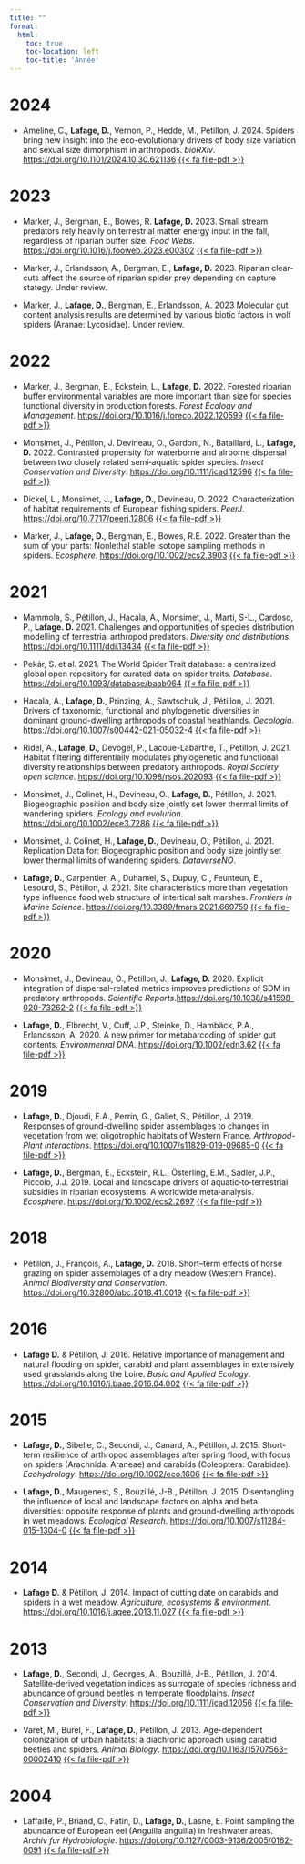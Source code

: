 ```yaml
---
title: ""
format: 
  html:
    toc: true
    toc-location: left
    toc-title: 'Année' 
---
```




# 2024

- Ameline, C., **Lafage, D.**, Vernon, P., Hedde, M., Petillon, J. 2024. Spiders 
bring new insight into the eco-evolutionary drivers of body size variation and
sexual size dimorphism in arthropods. *bioRXiv*. [https://doi.org/10.1101/2024.10.30.621136](https://doi.org/10.1101/2024.10.30.621136) [{{< fa file-pdf >}}](./Ameline_BioRxiv2024.pdf)  

# 2023


- Marker, J., Bergman, E., Bowes, R. **Lafage, D.** 2023. Small stream predators rely heavily on terrestrial matter energy input in the fall, regardless of riparian buffer size. *Food Webs*. [https://doi.org/10.1016/j.fooweb.2023.e00302](https://doi.org/10.1016/j.fooweb.2023.e00302) [{{< fa file-pdf >}}](./Marker_FoodWebs2023.pdf)

- Marker, J., Erlandsson, A., Bergman, E., **Lafage, D.** 2023. Riparian clear-cuts affect the source of riparian spider prey depending on capture stategy. Under review.

- Marker, J., **Lafage, D.**, Bergman, E., Erlandsson, A. 2023 Molecular gut content analysis results are determined by various biotic factors in wolf spiders (Aranae: Lycosidae). Under review.

# 2022

- Marker, J., Bergman, E., Eckstein, L., **Lafage, D.** 2022. Forested riparian buffer environmental variables are more important than size for species functional diversity in production forests. *Forest Ecology and Management*. [https://doi.org/10.1016/j.foreco.2022.120599](https://doi.org/10.1016/j.foreco.2022.120599) [{{< fa file-pdf >}}](./Marker_ForestEcol2022.pdf)

- Monsimet, J., Pétillon, J. Devineau, O., Gardoni, N., Bataillard, L., **Lafage, D.** 2022. Contrasted propensity for waterborne and airborne dispersal between two closely related semi‐aquatic spider species. *Insect Conservation and Diversity*. [https://doi.org/10.1111/icad.12596](https://doi.org/10.1111/icad.12596) [{{< fa file-pdf >}}](./Monsimet_InsectConservation2022.pdf)

- Dickel, L., Monsimet, J., **Lafage, D.**, Devineau, O. 2022. Characterization of habitat requirements of European fishing spiders. *PeerJ*. [https://doi.org/10.7717/peerj.12806](https://doi.org/10.7717/peerj.12806) [{{< fa file-pdf >}}](./Dickel_PeerJ2022.pdf)

- Marker, J., **Lafage, D.**, Bergman, E., Bowes, R.E. 2022. Greater than the sum of your parts: Nonlethal stable isotope sampling methods in spiders. *Ecosphere*. [https://doi.org/10.1002/ecs2.3903](https://doi.org/10.1002/ecs2.3903) [{{< fa file-pdf >}}](./Marker_Ecosphere2022.pdf)


# 2021

- Mammola, S., Pétillon, J., Hacala, A., Monsimet, J., Marti, S-L., Cardoso, P., **Lafage. D.** 2021. Challenges and opportunities of species distribution modelling of terrestrial arthropod predators. *Diversity and distributions*. [https://doi.org/10.1111/ddi.13434](https://doi.org/10.1111/ddi.13434) [{{< fa file-pdf >}}](./Mammola_DiversityDistribution2021.pdf)

- Pekár, S. et al. 2021. The World Spider Trait database: a centralized global open repository for curated data on spider traits. *Database*. [https://doi.org/10.1093/database/baab064](https://doi.org/10.1093/database/baab064) [{{< fa file-pdf >}}](./Pekar_Database2021.pdf)

- Hacala, A., **Lafage, D.**, Prinzing, A., Sawtschuk, J., Pétillon, J. 2021. Drivers of taxonomic, functional and phylogenetic diversities in dominant ground-dwelling arthropods of coastal heathlands. *Oecologia*. [https://doi.org/10.1007/s00442-021-05032-4](https://doi.org/10.1007/s00442-021-05032-4) [{{< fa file-pdf >}}](./Hacala_Oecologia2021.pdf)

- Ridel, A., **Lafage, D.**, Devogel, P., Lacoue-Labarthe, T., Petillon, J. 2021. Habitat filtering differentially modulates phylogenetic and functional diversity relationships between predatory arthropods. *Royal Society open science*. [https://doi.org/10.1098/rsos.202093](https://doi.org/10.1098/rsos.202093) [{{< fa file-pdf >}}](./Ridel_RSOS2021.pdf)

- Monsimet, J., Colinet, H., Devineau, O., **Lafage, D.**, Pétillon, J. 2021. Biogeographic position and body size jointly set lower thermal limits of wandering spiders. *Ecology and evolution*. [https://doi.org/10.1002/ece3.7286](https://doi.org/10.1002/ece3.7286) [{{< fa file-pdf >}}](./Monsimet_EcologyEvolution2021.pdf)

- Monsimet, J. Colinet, H., **Lafage, D.**, Devineau, O., Pétillon, J. 2021. Replication Data for: Biogeographic position and body size jointly set lower thermal limits of wandering spiders. *DataverseNO*.

- **Lafage, D.**, Carpentier, A., Duhamel, S., Dupuy, C., Feunteun, E., Lesourd, S., Pétillon, J. 2021. Site characteristics more than vegetation type influence food web structure of intertidal salt marshes. *Frontiers in Marine Science*. [https://doi.org/10.3389/fmars.2021.669759](https://doi.org/10.3389/fmars.2021.669759) [{{< fa file-pdf >}}](./Lafage_FrontiersMarine2021.pdf)


# 2020


- Monsimet, J., Devineau, O., Petillon, J., **Lafage, D.** 2020. Explicit integration of dispersal-related metrics improves predictions of SDM in predatory arthropods. *Scientific Reports*.[https://doi.org/10.1038/s41598-020-73262-2](https://doi.org/10.1038/s41598-020-73262-2) [{{< fa file-pdf >}}](./Monsimet_ScientificReports2020.pdf)

- **Lafage, D.**, Elbrecht, V., Cuff, J.P., Steinke, D., Hambäck, P.A., Erlandsson, A. 2020. A new primer for metabarcoding of spider gut contents. *Environmenral DNA*. [https://doi.org/10.1002/edn3.62](https://doi.org/10.1002/edn3.62)  [{{< fa file-pdf >}}](./Lafage_EDNA2020.pdf)

# 2019

- **Lafage, D.**, Djoudi, E.A., Perrin, G., Gallet, S., Pétillon, J. 2019. Responses of ground-dwelling spider assemblages to changes in vegetation from wet oligotrophic habitats of Western France. *Arthropod-Plant Interactions*. [https://doi.org/10.1007/s11829-019-09685-0](https://doi.org/10.1007/s11829-019-09685-0) [{{< fa file-pdf >}}](./Lafage_API2020.pdf)

- **Lafage, D.**, Bergman, E., Eckstein, R.L., Österling, E.M., Sadler, J.P., Piccolo, J.J. 2019. Local and landscape drivers of aquatic‐to‐terrestrial subsidies in riparian ecosystems: A worldwide meta‐analysis. *Ecosphere*. [https://doi.org/10.1002/ecs2.2697](https://doi.org/10.1002/ecs2.2697) [{{< fa file-pdf >}}](./Lafage_Ecosphere2019.pdf)

# 2018

- Pétillon, J., François, A., **Lafage, D.** 2018. Short–term effects of horse grazing on spider assemblages of a dry meadow (Western France). *Animal Biodiversity and Conservation*. [https://doi.org/10.32800/abc.2018.41.0019](https://doi.org/10.32800/abc.2018.41.0019) [{{< fa file-pdf >}}](./Petillon_ABC2018.pdf)

# 2016

- **Lafage D.** & Pétillon, J. 2016. Relative importance of management and natural flooding on spider, carabid and plant assemblages in extensively used grasslands along the Loire. *Basic and Applied Ecology*. [https://doi.org/10.1016/j.baae.2016.04.002](https://doi.org/10.1016/j.baae.2016.04.002) [{{< fa file-pdf >}}](./Lafage_BAE2016.pdf)

# 2015

- **Lafage, D.**, Sibelle, C., Secondi, J., Canard, A., Pétillon, J. 2015. Short‐term resilience of arthropod assemblages after spring flood, with focus on spiders (Arachnida: Araneae) and carabids (Coleoptera: Carabidae). *Ecohydrology*. [https://doi.org/10.1002/eco.1606](https://doi.org/10.1002/eco.1606) [{{< fa file-pdf >}}](./Lafage_Ecohydrology2015.pdf)

- **Lafage, D.**, Maugenest, S., Bouzillé, J-B., Pétillon, J. 2015. Disentangling the influence of local and landscape factors on alpha and beta diversities: opposite response of plants and ground-dwelling arthropods in wet meadows. *Ecological Research*. [https://doi.org/10.1007/s11284-015-1304-0](https://doi.org/10.1007/s11284-015-1304-0)  [{{< fa file-pdf >}}](./Lafage_EcoRes2015.pdf)

# 2014

- **Lafage D.** & Pétillon, J. 2014. Impact of cutting date on carabids and spiders in a wet meadow. *Agriculture, ecosystems & environment*. [https://doi.org/10.1016/j.agee.2013.11.027](https://doi.org/10.1016/j.agee.2013.11.027) [{{< fa file-pdf >}}](./Lafage_AEE2014.pdf)

# 2013

- **Lafage, D.**, Secondi, J., Georges, A., Bouzillé, J-B., Pétillon, J. 2014. Satellite‐derived vegetation indices as surrogate of species richness and abundance of ground beetles in temperate floodplains. *Insect Conservation and Diversity*. [https://doi.org/10.1111/icad.12056](https://doi.org/10.1111/icad.12056)  [{{< fa file-pdf >}}](./Lafage_ICD2013.pdf)

- Varet, M., Burel, F., **Lafage, D.**, Pétillon, J. 2013. Age-dependent colonization of urban habitats: a diachronic approach using carabid beetles and spiders. *Animal Biology*. [https://doi.org/10.1163/15707563-00002410](https://doi.org/10.1163/15707563-00002410)  [{{< fa file-pdf >}}](./Varet_Animal_Biology2013.pdf)

# 2004

- Laffaille, P., Briand, C., Fatin, D., **Lafage, D.**, Lasne, E. Point sampling the abundance of European eel (Anguilla anguilla) in freshwater areas. *Archiv fur Hydrobiologie*. [https://doi.org/10.1127/0003-9136/2005/0162-0091](https://doi.org/10.1127/0003-9136/2005/0162-0091)  [{{< fa file-pdf >}}](./Laffaille_AFH2004.pdf) 